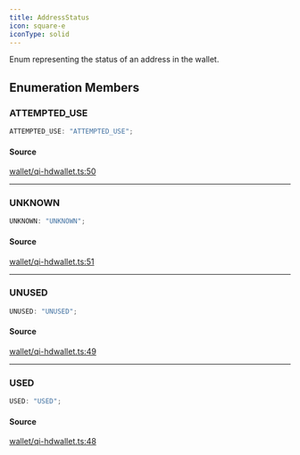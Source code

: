 ```yaml
---
title: AddressStatus
icon: square-e
iconType: solid
---
```


Enum representing the status of an address in the wallet.

## Enumeration Members

### ATTEMPTED\_USE

```ts
ATTEMPTED_USE: "ATTEMPTED_USE";
```

#### Source

[wallet/qi-hdwallet.ts:50](https://github.com/dominant-strategies/quais.js/blob/c5f991423178493ef964731be9238d952f3e77dd/src/wallet/qi-hdwallet.ts#L50)

***

### UNKNOWN

```ts
UNKNOWN: "UNKNOWN";
```

#### Source

[wallet/qi-hdwallet.ts:51](https://github.com/dominant-strategies/quais.js/blob/c5f991423178493ef964731be9238d952f3e77dd/src/wallet/qi-hdwallet.ts#L51)

***

### UNUSED

```ts
UNUSED: "UNUSED";
```

#### Source

[wallet/qi-hdwallet.ts:49](https://github.com/dominant-strategies/quais.js/blob/c5f991423178493ef964731be9238d952f3e77dd/src/wallet/qi-hdwallet.ts#L49)

***

### USED

```ts
USED: "USED";
```

#### Source

[wallet/qi-hdwallet.ts:48](https://github.com/dominant-strategies/quais.js/blob/c5f991423178493ef964731be9238d952f3e77dd/src/wallet/qi-hdwallet.ts#L48)
